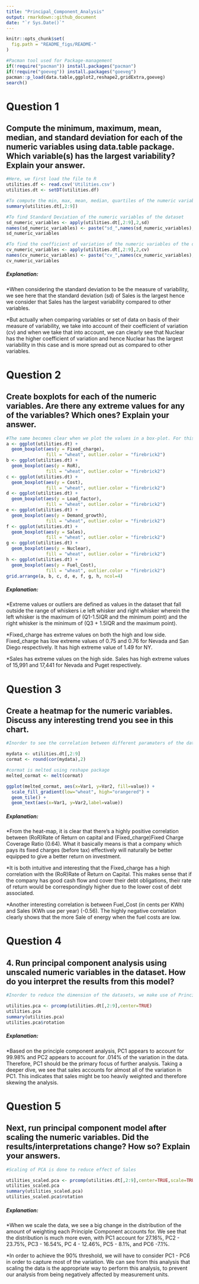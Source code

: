 ---
title: "Principal_Component_Analysis"
output: rmarkdown::github_document
date: "`r Sys.Date()`"
---
```{r, echo = FALSE}
knitr::opts_chunk$set(
  fig.path = "README_figs/README-"
)
```

```{r Load_packages, include=TRUE}
#Pacman tool used for Package-management
if(!require("pacman")) install.packages("pacman")
if(!require("goeveg")) install.packages("goeveg")
pacman::p_load(data.table,ggplot2,reshape2,gridExtra,goeveg)
search()
```
# Question 1
## Compute the minimum, maximum, mean, median, and standard deviation for each of the numeric variables using data.table package. Which variable(s) has the largest variability? Explain your answer.
```{r Question_1}
#Here, we first load the file to R
utilities.df <- read.csv('Utilities.csv')
utilities.dt <- setDT(utilities.df)

#To compute the min, max, mean, median, quartiles of the numeric variables of the dataset
summary(utilities.dt[,2:9]) 

#To find Standard Deviation of the numeric variables of the dataset
sd_numeric_variables <- apply(utilities.dt[,2:9],2,sd)
names(sd_numeric_variables) <- paste("sd_",names(sd_numeric_variables),sep="")
sd_numeric_variables

#To find the coefficient of variation of the numeric variables of the dataset
cv_numeric_variables <- apply(utilities.dt[,2:9],2,cv) 
names(cv_numeric_variables) <- paste("cv_",names(cv_numeric_variables),sep="")  
cv_numeric_variables

```

##### Explanation:  
*When considering the standard deviation to be the measure of variability, we see here that the standard deviation (sd) of Sales is the largest hence we consider that Sales has the largest variability compared to other variables.

*But actually when comparing variables or set of data on basis of their measure of variability, we take into account of their coefficient of variation (cv) and when we take that into account, we can clearly see that Nuclear has the higher coefficient of variation and hence Nuclear has the largest variability in this case and is more spread out as compared to other variables.

# Question 2
## Create boxplots for each of the numeric variables. Are there any extreme values for any of the variables? Which ones? Explain your answer.
```{r Question_2}
#The same becomes clear when we plot the values in a box-plot. For this we use ggplot2 library pack.
a <- ggplot(utilities.dt) +
  geom_boxplot(aes(y = Fixed_charge), 
               fill = "wheat", outlier.color = "firebrick2")
b <- ggplot(utilities.dt) +
  geom_boxplot(aes(y = RoR), 
               fill = "wheat", outlier.color = "firebrick2")
c <- ggplot(utilities.dt) +
  geom_boxplot(aes(y = Cost), 
               fill = "wheat", outlier.color = "firebrick2")
d <- ggplot(utilities.dt) +
  geom_boxplot(aes(y = Load_factor), 
               fill = "wheat", outlier.color = "firebrick2")
e <- ggplot(utilities.dt) +
  geom_boxplot(aes(y = Demand_growth), 
               fill = "wheat", outlier.color = "firebrick2")
f <- ggplot(utilities.dt) +
  geom_boxplot(aes(y = Sales), 
               fill = "wheat", outlier.color = "firebrick2")
g <- ggplot(utilities.dt) +
  geom_boxplot(aes(y = Nuclear), 
               fill = "wheat", outlier.color = "firebrick2")
h <- ggplot(utilities.dt) +
  geom_boxplot(aes(y = Fuel_Cost), 
               fill = "wheat", outlier.color = "firebrick2")
grid.arrange(a, b, c, d, e, f, g, h, ncol=4)

```
##### Explanation:  
*Extreme values or outliers are defined as values in the dataset that fall outside the range of whiskers i.e left whisker and right whisker wherein the left whisker is the maximum of (Q1-1.5IQR and the minimum point) and the right whisker is the minimum of (Q3 + 1.5IQR and the maximum point).

*Fixed_charge has extreme values on both the high and low side. Fixed_charge has low extreme values of 0.75 and 0.76 for Nevada and San Diego respectively. It has high extreme value of 1.49 for NY. 

*Sales has extreme values on the high side. Sales has high extreme values of 15,991 and 17,441 for Nevada and Puget respectively. 

# Question 3
## Create a heatmap for the numeric variables. Discuss any interesting trend you see in this chart.
```{r Question_3}
#Inorder to see the correlation between different paramaters of the dataset, we use a heat-map

mydata <- utilities.dt[,2:9] 
cormat <- round(cor(mydata),2)

#cormat is melted using reshape package
melted_cormat <- melt(cormat)

ggplot(melted_cormat, aes(x=Var1, y=Var2, fill=value)) +
  scale_fill_gradient(low="wheat", high="orangered") +
  geom_tile() +
  geom_text(aes(x=Var1, y=Var2,label=value))


```
##### Explanation:
*From the heat-map, it is clear that there's a highly positive correlation between (RoR)Rate of Return on capital and (Fixed_charge)Fixed Charge Coverage Ratio (0.64). What it basically means is that a company which pays its fixed charges (before tax) effectively will naturally be better equipped to give a better return on investment. 

*It is both intuitive and interesting that the Fixed_charge has a high correlation with the (RoR)Rate of Return on Capital. This makes sense that if the company has good cash flow and cover their debt obligations, their rate of return would be correspondingly higher due to the lower cost of debt associated. 

*Another interesting correlation is between Fuel_Cost (in cents per KWh) and Sales (KWh use per year) (-0.56). The highly negative correlation clearly shows that the more Sale of energy when the fuel costs are low.

# Question 4
## 4. Run principal component analysis using unscaled numeric variables in the dataset. How do you interpret the results from this model?
```{r Question_4}
#Inorder to reduce the dimension of the datasets, we make use of Principal Component Analysis

utilities.pca <- prcomp(utilities.dt[,2:9],center=TRUE)
utilities.pca
summary(utilities.pca)
utilities.pca$rotation
```
##### Explanation:

*Based on the principle component analysis, PC1 appears to account for 99.98% and PC2 appears to account for .014% of the variation in the data. Therefore, PC1 should be the primary focus of further analysis. Taking a deeper dive, we see that sales accounts for almost all of the variation in PC1. This indicates that sales might be too heavily weighted and therefore skewing the analysis. 

# Question 5
## Next, run principal component model after scaling the numeric variables. Did the results/interpretations change? How so? Explain your answers.
```{r Question_5}
#Scaling of PCA is done to reduce effect of Sales

utilities_scaled.pca <- prcomp(utilities.dt[,2:9],center=TRUE,scale=TRUE)
utilities_scaled.pca
summary(utilities_scaled.pca)
utilities_scaled.pca$rotation

```
##### Explanation:

*When we scale the data, we see a big change in the distribution of the amount of weighting each Principle Component accounts for. We see that the distribution is much more even, with PC1 account for 27.16%, PC2 - 23.75%, PC3 - 16.54%, PC 4 - 12.46%, PC5 - 8.1%, and PC6 -7.1%. 

*In order to achieve the 90% threshold, we will have to consider PC1 - PC6 in order to capture most of the variation. We can see from this analysis that scaling the data is the appropriate way to perform this analysis, to prevent our analysis from being negatively affected by measurement units.
